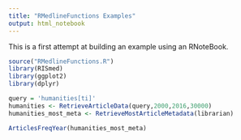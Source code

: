 ```yaml
---
title: "RMedlineFunctions Examples"
output: html_notebook
---
```


This is a first attempt at building an example using an RNoteBook. 


```r
source("RMedlineFunctions.R")
library(RISmed)
library(ggplot2)
library(dplyr)
```

```r
query = 'humanities[ti]'
humanities <- RetrieveArticleData(query,2000,2016,30000)
humanities_most_meta <- RetrieveMostArticleMetadata(librarian)
```

```r
ArticlesFreqYear(humanities_most_meta)
```

